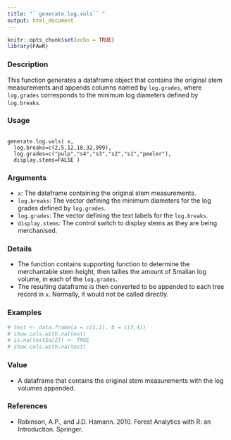 ---
title: "``generate.log.vols`` "
output: html_document
---
  
  ```{r setup, include=FALSE}
knitr::opts_chunk$set(echo = TRUE)
library(FAwR)
```



### Description

This function generates a dataframe object that contains the original stem measurements and appends columns named by ``log.grades``, where ``log.grades`` corresponds to the minimum log diameters defined by ``log.breaks``.

### Usage

<pre><code>
generate.log.vols( x,
  log.breaks=c(2,5,12,18,32,999),
  log.grades=c("pulp","s4","s3","s2","s1","peeler"),
  display.stems=FALSE )
</code></pre>

### Arguments

* ``x``: The dataframe containing the original stem measurements.
* ``log.breaks``: The vector defining the minimum diameters for the log grades defined by ``log.grades``.
* ``log.grades``: The vector defining the text labels for the ``log.breaks``.
* ``display.stems``:  The control switch to display stems as they are being merchanised.

### Details

* The function contains supporting function to determine the merchantable stem height, then tallies the amount of Smalian log volume, in each of the ``log.grades``. 
* The resulting dataframe is then converted to be appended to each tree record in ``x``. Normally, it would not be called directly.

### Examples
```{r}
# test <- data.frame(a = c(1,2), b = c(3,4))
# show.cols.with.na(test)
# is.na(test$a[2]) <- TRUE
# show.cols.with.na(test)
```

### Value
* A dataframe that contains the original stem measurements with the log volumes appended.

### References
* Robinson, A.P., and J.D. Hamann. 2010. Forest Analytics with R: an Introduction. Springer.


